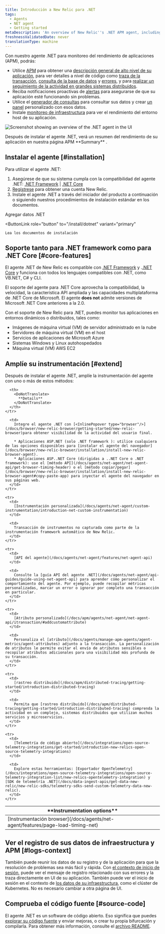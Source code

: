 ```yaml
---
title: Introducción a New Relic para .NET
tags:
  - Agents
  - NET agent
  - Getting started
metaDescription: 'An overview of New Relic''s .NET APM agent, including features, resources for installation, configuration, and troubleshooting.'
freshnessValidatedDate: never
translationType: machine
---
```



Con nuestro agente .NET para monitoreo del rendimiento de aplicaciones (APM), podrás:

* Utilice [APM](/docs/apm/new-relic-apm/getting-started/welcome-new-relic-apm) para obtener una [descripción general de alto nivel de su aplicación](/docs/apm/applications-menu/monitoring/apm-overview-page), para ver detalles a nivel de código como [traza de la transacción](/docs/apm/transactions/transaction-traces/transaction-traces), [consulta de la base de datos](/docs/apm/transactions/transaction-traces/sql-statements) y [errores](/docs/apm/applications-menu/events/view-apm-error-analytics), y para [realizar un seguimiento de la actividad en grandes sistemas distribuidos](/docs/apm/distributed-tracing/getting-started/introduction-distributed-tracing).
* Reciba notificaciones proactivas de [alertas](/docs/alerts/alert-policies/understanding-alert-policies/alerting-new-relic) para asegurarse de que su aplicación esté funcionando sin problemas.
* Utilice el [generador de consultas](/docs/query-your-data/explore-query-data/query-builder/use-advanced-nrql-mode-specify-data) para consultar sus datos y crear [un panel](/docs/query-your-data/explore-query-data/dashboards/introduction-new-relic-one-dashboards) personalizado con esos datos.
* Instale [monitoreo de infraestructura](/docs/infrastructure/new-relic-infrastructure/installation/install-infrastructure-windows-server) para ver el rendimiento del entorno host de su aplicación.

<img
  title="Screenshot showing an overview of the .NET agent in the UI"
  alt="Screenshot showing an overview of the .NET agent in the UI"
  src={apmOverviewoftheDotnetAgent}
/>

<figcaption>
  Después de instalar el agente .NET, verá un resumen del rendimiento de su aplicación en nuestra página APM <DoNotTranslate>**Summary**</DoNotTranslate> .
</figcaption>

## Instalar el agente [#installation]

Para utilizar el agente .NET:

1. Asegúrese de que su sistema cumpla con la compatibilidad del agente .NET: [.NET Framework](/docs/apm/agents/net-agent/getting-started/net-agent-compatibility-requirements-net-framework) \| [.NET Core](/docs/apm/agents/net-agent/getting-started/net-agent-compatibility-requirements-net-core)
2. [Regístrese](https://newrelic.com/signup) para obtener una cuenta New Relic.
3. Instale el agente .NET a través del iniciador del producto a continuación o siguiendo nuestros procedimientos de instalación estándar en los documentos.

<ButtonGroup>
  <ButtonLink
    role="button"
    to="https://one.newrelic.com/marketplace/install-data-source?state=3782cb1e-1733-6408-71c3-c3474a90bc07"
    variant="primary"
  >
    Agregar datos .NET
  </ButtonLink>

  <ButtonLink
    role="button"
    to="/install/dotnet"
    variant="primary"
  >
    Lea los documentos de instalación
  </ButtonLink>
</ButtonGroup>

## Soporte tanto para .NET framework como para .NET Core [#core-features]

El agente .NET de New Relic es compatible con [.NET Framework](/docs/agents/net-agent/getting-started/compatibility-requirements-net-framework-agent) y .[.NET Core](/docs/agents/net-agent/getting-started/net-agent-compatibility-requirements-net-core) y funciona con todos los lenguajes compatibles con .NET, como VB.NET, C# y CLI.

El soporte del agente para .NET Core aprovecha la compatibilidad, la velocidad, la característica API ampliada y las capacidades multiplataforma de .NET Core de Microsoft. El agente <DoNotTranslate>**does not**</DoNotTranslate> admite versiones de Microsoft .NET Core anteriores a la 2.0.

Con el soporte de New Relic para .NET, puedes monitor tus aplicaciones en entornos dinámicos o distribuidos, tales como:

* Imágenes de máquina virtual (VM) de servidor administrado en la nube
* Servidores de máquina virtual (VM) en el host
* Servicios de aplicaciones de Microsoft Azure
* Sistemas Windows y Linux autohospedados
* Máquina virtual (VM) AWS EC2

## Amplíe su instrumentación [#extend]

Después de instalar el agente .NET, amplíe la instrumentación del agente con uno o más de estos métodos:

<table>
  <thead>
    <tr>
      <th style={{ width: "200px" }}>
        <DoNotTranslate>
          **Instrumentation options**
        </DoNotTranslate>
      </th>

      <th>
        <DoNotTranslate>
          **Details**
        </DoNotTranslate>
      </th>
    </tr>
  </thead>

  <tbody>
    <tr>
      <td>
        [Instrumentación browser](/docs/agents/net-agent/features/page-load-timing-net)
      </td>

      <td>
        Integre el agente .NET con [<InlinePopover type="browser"/>](/docs/browser/new-relic-browser/getting-started/new-relic-browser)para obtener visibilidad de la actividad del usuario final.

        * Aplicaciones ASP.NET (solo .NET framework ): utilice cualquiera de las opciones disponibles para [instalar el agente del navegador](/docs/browser/new-relic-browser/installation/install-new-relic-browser-agent).
        * Aplicaciones ASP..NET Core (dirigidas a ..NET Core o .NET framework): use el [método API](/docs/agents/net-agent/net-agent-api/get-browser-timing-header) o el [método copiar/pegar](/docs/browser/new-relic-browser/installation/install-new-relic-browser-agent#copy-paste-app) para inyectar el agente del navegador en sus páginas web.
      </td>
    </tr>

    <tr>
      <td>
        [Instrumentación personalizada](/docs/agents/net-agent/custom-instrumentation/introduction-net-custom-instrumentation)
      </td>

      <td>
        Transacción de instrumentos no capturada como parte de la instrumentación framework automático de New Relic.
      </td>
    </tr>

    <tr>
      <td>
        [API del agente](/docs/agents/net-agent/features/net-agent-api)
      </td>

      <td>
        Consulte la [guía API del agente .NET](/docs/agents/net-agent/api-guides/guide-using-net-agent-api) para aprender cómo personalizar el comportamiento del agente. Por ejemplo, puede recopilar métricas personalizadas, marcar un error o ignorar por completo una transacción en particular.
      </td>
    </tr>

    <tr>
      <td>
        [Atributo personalizado](/docs/apm/agents/net-agent/net-agent-api/itransaction/#addcustomattribute)
      </td>

      <td>
        Personaliza el [atributo](/docs/agents/manage-apm-agents/agent-metrics/agent-attributes) adjunto a la transacción. La personalización de atributos le permite evitar el envío de atributos sensibles o recopilar atributos adicionales para una visibilidad más profunda de su transacción.
      </td>
    </tr>

    <tr>
      <td>
        [rastreo distribuido](/docs/apm/distributed-tracing/getting-started/introduction-distributed-tracing)
      </td>

      <td>
        Permita que [rastreo distribuido](/docs/apm/distributed-tracing/getting-started/introduction-distributed-tracing) comprenda la actividad en un complejo, sistemas distribuidos que utilizan muchos servicios y microservicios.
      </td>
    </tr>

    <tr>
      <td>
        [Telemetría de código abierto](/docs/integrations/open-source-telemetry-integrations/get-started/introduction-new-relics-open-source-telemetry-integrations)
      </td>

      <td>
        Explore estas herramientas: [Exportador OpenTelemetry](/docs/integrations/open-source-telemetry-integrations/open-source-telemetry-integration-list/new-relics-opentelemetry-integration) y [SDK de telemetría .NET](/docs/data-ingest-apis/get-data-new-relic/new-relic-sdks/telemetry-sdks-send-custom-telemetry-data-new-relic).
      </td>
    </tr>
  </tbody>
</table>

## Ver el registro de sus datos de infraestructura y APM [#logs-context]

También puede reunir los datos de su registro y de la aplicación para que la resolución de problemas sea más fácil y rápida. Con [el contexto de inicio de sesión](/docs/logs/logs-context/net-configure-logs-context-all), puede ver el mensaje de registro relacionado con sus errores y la traza directamente en UI de su aplicación. También puede ver el inicio de sesión en el contexto de [los datos de su infraestructura](/docs/logs/forward-logs/forward-your-logs-using-infrastructure-agent/), como el clúster de Kubernetes. No es necesario cambiar a otra página de UI.

## Comprueba el código fuente [#source-code]

El agente .NET es un software de código abierto. Eso significa que puedes [explorar su código fuente](https://github.com/newrelic/newrelic-dotnet-agent) y enviar mejoras, o crear tu propia bifurcación y compilarla. Para obtener más información, consulte el [archivo README](https://github.com/newrelic/newrelic-dotnet-agent/blob/main/README.md).